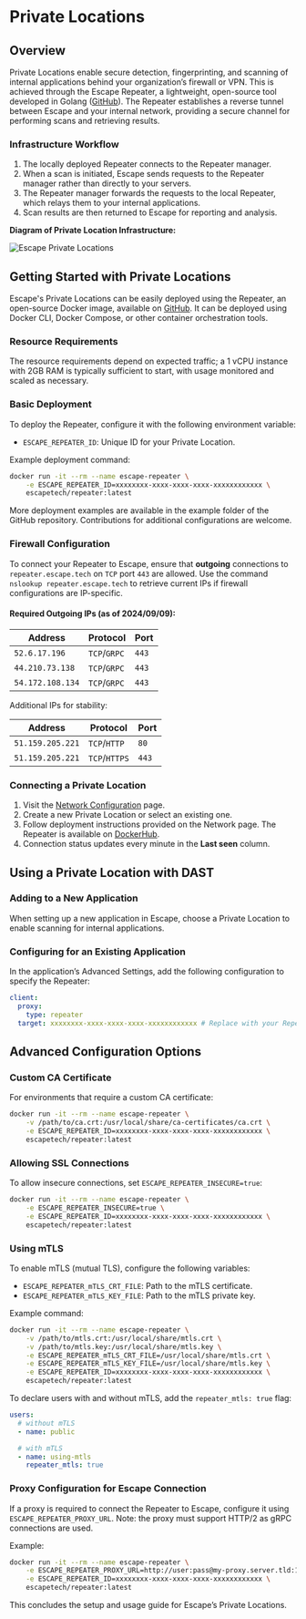 # Private Locations

## Overview

Private Locations enable secure detection, fingerprinting, and scanning of internal applications behind your organization’s firewall or VPN. This is achieved through the Escape Repeater, a lightweight, open-source tool developed in Golang ([GitHub](https://github.com/Escape-Technologies/Repeater)). The Repeater establishes a reverse tunnel between Escape and your internal network, providing a secure channel for performing scans and retrieving results.

### Infrastructure Workflow

1. The locally deployed Repeater connects to the Repeater manager.
2. When a scan is initiated, Escape sends requests to the Repeater manager rather than directly to your servers.
3. The Repeater manager forwards the requests to the local Repeater, which relays them to your internal applications.
4. Scan results are then returned to Escape for reporting and analysis.

**Diagram of Private Location Infrastructure:**

![Escape Private Locations](./img/repeater.drawio.svg)

## Getting Started with Private Locations

Escape's Private Locations can be easily deployed using the Repeater, an open-source Docker image, available on [GitHub](https://github.com/Escape-Technologies/Repeater). It can be deployed using Docker CLI, Docker Compose, or other container orchestration tools.

### Resource Requirements

 The resource requirements depend on expected traffic; a 1 vCPU instance with 2GB RAM is typically sufficient to start, with usage monitored and scaled as necessary.

### Basic Deployment

To deploy the Repeater, configure it with the following environment variable:
- `ESCAPE_REPEATER_ID`: Unique ID for your Private Location.

Example deployment command:
```bash
docker run -it --rm --name escape-repeater \
    -e ESCAPE_REPEATER_ID=xxxxxxxx-xxxx-xxxx-xxxx-xxxxxxxxxxxx \
    escapetech/repeater:latest
```

More deployment examples are available in the example folder of the GitHub repository. Contributions for additional configurations are welcome.

### Firewall Configuration

To connect your Repeater to Escape, ensure that **outgoing** connections to `repeater.escape.tech` on `TCP` port `443` are allowed. Use the command `nslookup repeater.escape.tech` to retrieve current IPs if firewall configurations are IP-specific.

#### Required Outgoing IPs (as of 2024/09/09):

| Address          | Protocol     | Port  |
| ---------------- | ------------ | ----- |
| `52.6.17.196`    | `TCP`/`GRPC` | `443` |
| `44.210.73.138`  | `TCP`/`GRPC` | `443` |
| `54.172.108.134` | `TCP`/`GRPC` | `443` |

Additional IPs for stability:

| Address          | Protocol      | Port  |
| ---------------- | ------------- | ----- |
| `51.159.205.221` | `TCP`/`HTTP`  | `80`  |
| `51.159.205.221` | `TCP`/`HTTPS` | `443` |


### Connecting a Private Location

1. Visit the [Network Configuration](https://app.staging.escape.tech/organization/network/) page.
2. Create a new Private Location or select an existing one.
3. Follow deployment instructions provided on the Network page. The Repeater is available on [DockerHub](https://hub.docker.com/r/escapetech/repeater).
4. Connection status updates every minute in the **Last seen** column.

## Using a Private Location with DAST

### Adding to a New Application
When setting up a new application in Escape, choose a Private Location to enable scanning for internal applications.

### Configuring for an Existing Application
In the application’s Advanced Settings, add the following configuration to specify the Repeater:

```yaml
client:
  proxy:
    type: repeater
  target: xxxxxxxx-xxxx-xxxx-xxxx-xxxxxxxxxxxx # Replace with your Repeater ID
```

## Advanced Configuration Options

### Custom CA Certificate

For environments that require a custom CA certificate:
```bash
docker run -it --rm --name escape-repeater \
    -v /path/to/ca.crt:/usr/local/share/ca-certificates/ca.crt \
    -e ESCAPE_REPEATER_ID=xxxxxxxx-xxxx-xxxx-xxxx-xxxxxxxxxxxx \
    escapetech/repeater:latest
```

### Allowing SSL Connections

To allow insecure connections, set `ESCAPE_REPEATER_INSECURE=true`:
```bash
docker run -it --rm --name escape-repeater \
    -e ESCAPE_REPEATER_INSECURE=true \
    -e ESCAPE_REPEATER_ID=xxxxxxxx-xxxx-xxxx-xxxx-xxxxxxxxxxxx \
    escapetech/repeater:latest
```

### Using mTLS

To enable mTLS (mutual TLS), configure the following variables:

- `ESCAPE_REPEATER_mTLS_CRT_FILE`: Path to the mTLS certificate.
- `ESCAPE_REPEATER_mTLS_KEY_FILE`: Path to the mTLS private key.

Example command:
```bash
docker run -it --rm --name escape-repeater \
    -v /path/to/mtls.crt:/usr/local/share/mtls.crt \
    -v /path/to/mtls.key:/usr/local/share/mtls.key \
    -e ESCAPE_REPEATER_mTLS_CRT_FILE=/usr/local/share/mtls.crt \
    -e ESCAPE_REPEATER_mTLS_KEY_FILE=/usr/local/share/mtls.key \
    -e ESCAPE_REPEATER_ID=xxxxxxxx-xxxx-xxxx-xxxx-xxxxxxxxxxxx \
    escapetech/repeater:latest
```

To declare users with and without mTLS, add the `repeater_mtls: true` flag:

```yaml
users:
  # without mTLS
  - name: public

  # with mTLS
  - name: using-mtls
    repeater_mtls: true
```

### Proxy Configuration for Escape Connection

If a proxy is required to connect the Repeater to Escape, configure it using `ESCAPE_REPEATER_PROXY_URL`. Note: the proxy must support HTTP/2 as gRPC connections are used.

Example:
```bash
docker run -it --rm --name escape-repeater \
    -e ESCAPE_REPEATER_PROXY_URL=http://user:pass@my-proxy.server.tld:1234 \
    -e ESCAPE_REPEATER_ID=xxxxxxxx-xxxx-xxxx-xxxx-xxxxxxxxxxxx \
    escapetech/repeater:latest
```

This concludes the setup and usage guide for Escape’s Private Locations.